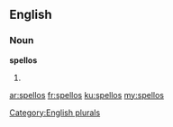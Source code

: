 ==English==

===Noun===
'''spellos'''

# {{plural of|[[spello]]}}

[[Category:English plurals]]

[[ar:spellos]]
[[fr:spellos]]
[[ku:spellos]]
[[my:spellos]]